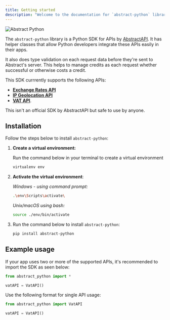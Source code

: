 ```yaml
---
title: Getting started
description: "Welcome to the documentation for `abstract-python` library"
---
```



![Abstract Python](../../assets/abstract_api_diagram.png)

The `abstract-python` library is a Python SDK for APIs by [AbstractAPI](https://www.abstractapi.com/). It has helper classes
that allow Python developers integrate these APIs easily in their apps.

It also does type validation on each request data before they're sent to Abstract's server. This helps to manage credits as each request whether successful or otherwise costs a credit.

This SDK currrently supports the following APIs:

- **[Exchange Rates API](https://docs.abstractapi.com/exchange-rates)**
- **[IP Geolocation API](https://docs.abstractapi.com/ip-geolocation)**
- **[VAT API](https://docs.abstractapi.com/vat-validation)**.

<Aside>
  This isn't an official SDK by AbstractAPI but safe to use by anyone.
</Aside>

## Installation

Follow the steps below to install `abstract-python`:

<Steps>

1. **Create a virtual environment:**

   Run the command below in your terminal to create a virtual environment

   ```bash
   virtualenv env
   ```

2. **Activate the virtual environment**:

   _Windows - using command prompt:_

   ```bash
   .\env\Scripts\activate\
   ```

   _Unix/macOS using bash:_

   ```bash
   source ./env/bin/activate
   ```

3. Run the command below to install `abstract-python`:

   ```bash
   pip install abstract-python
   ```

</Steps>

## Example usage

If your app uses two or more of the supported APIs, it's recommended to import the SDK as seen below:

```python
from abstract_python import *

vatAPI = VatAPI()
```

Use the following format for single API usage:

```python
from abstract_python import VatAPI

vatAPI = VatAPI()
```

